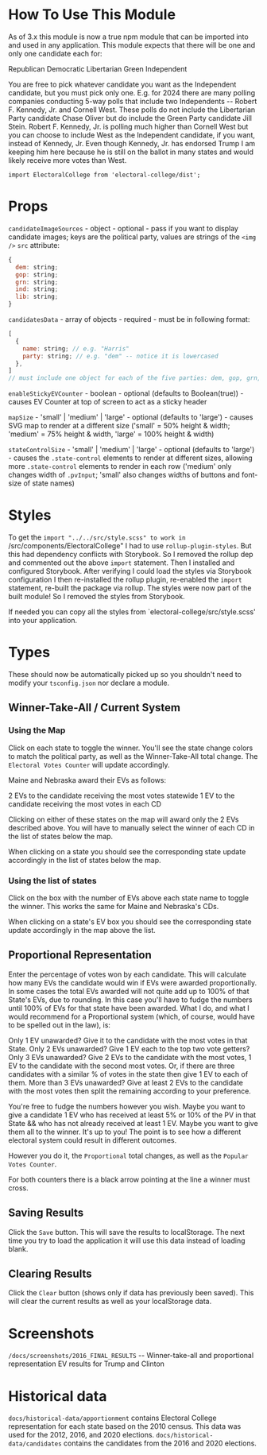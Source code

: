 
<Meta isTemplate />

# How To Use This Module

As of 3.x this module is now a true npm module that can be imported into and used in any application.
This module expects that there will be one and only one candidate each for:

Republican
Democratic
Libertarian
Green
Independent

You are free to pick whatever candidate you want as the Independent candidate, but you must pick only one.
E.g. for 2024 there are many polling companies conducting 5-way polls that include two Independents -- Robert F. Kennedy, Jr. and Cornell West.
These polls do not include the Libertarian Party candidate Chase Oliver but do include the Green Party candidate Jill Stein.
Robert F. Kennedy, Jr. is polling much higher than Cornell West but you can choose to include West as the Independent candidate, if you want, instead of Kennedy, Jr.
Even though Kennedy, Jr. has endorsed Trump I am keeping him here because he is still on the ballot in many states and would likely receive more votes than West.

```
import ElectoralCollege from 'electoral-college/dist';
```

# Props

`candidateImageSources` - object - optional - pass if you want to display candidate images; keys are the political party, values are strings of the `<img />` `src` attribute:

```js
{
  dem: string;
  gop: string;
  grn: string;
  ind: string;
  lib: string;
}
```

`candidatesData` - array of objects - required - must be in following format:

```js
[
  {
    name: string; // e.g. "Harris"
    party: string; // e.g. "dem" -- notice it is lowercased
  },
]
// must include one object for each of the five parties: dem, gop, grn, ind, lib
```

`enableStickyEVCounter` - boolean - optional (defaults to Boolean(true)) - causes EV Counter at top of screen to act as a sticky header

`mapSize` - 'small' | 'medium' | 'large' - optional (defaults to 'large') - causes SVG map to render at a different size ('small' = 50% height & width; 'medium' = 75% height & width, 'large' = 100% height & width)

`stateControlSize` - 'small' | 'medium' | 'large' - optional (defaults to 'large') - causes the `.state-control` elements to render at different sizes, allowing more `.state-control` elements to render in each row ('medium' only changes width of `.pvInput`; 'small' also changes widths of buttons and font-size of state names)

# Styles

To get the `import "../../src/style.scss" to work in `/src/components/ElectoralCollege" I had to use `rollup-plugin-styles`.
But this had dependency conflicts with Storybook. So I removed the rollup dep and commented out the above `import` statement.
Then I installed and configured Storybook. After verifying I could load the styles via Storybook configuration I then re-installed the rollup plugin,
re-enabled the `import` statement, re-built the package via rollup. The styles were now part of the built module!
So I removed the styles from Storybook.

If needed you can copy all the styles from `electoral-college/src/style.scss' into your application.

# Types

These should now be automatically picked up so you shouldn't need to modify your `tsconfig.json` nor declare a module.

## Winner-Take-All / Current System

### Using the Map

Click on each state to toggle the winner. You'll see the state change colors to match the political party, as well as the Winner-Take-All total change. The `Electoral Votes Counter` will update accordingly.

Maine and Nebraska award their EVs as follows:

2 EVs to the candidate receiving the most votes statewide
1 EV to the candidate receiving the most votes in each CD

Clicking on either of these states on the map will award only the 2 EVs described above. You will have to manually select the winner of each CD in the list of states below the map.

When clicking on a state you should see the corresponding state update accordingly in the list of states below the map.

### Using the list of states

Click on the box with the number of EVs above each state name to toggle the winner. This works the same for Maine and Nebraska's CDs.

When clicking on a state's EV box you should see the corresponding state update accordingly in the map above the list.

## Proportional Representation

Enter the percentage of votes won by each candidate. This will calculate how many EVs the candidate would win if EVs were awarded proportionally.
In some cases the total EVs awarded will not quite add up to 100% of that State's EVs, due to rounding. In this case you'll have to fudge the numbers until 100% of EVs for that state have been awarded.
What I do, and what I would recommend for a Proportional system (which, of course, would have to be spelled out in the law), is:

Only 1 EV unawarded? Give it to the candidate with the most votes in that State.
Only 2 EVs unawarded? Give 1 EV each to the top two vote getters?
Only 3 EVs unawarded? Give 2 EVs to the candidate with the most votes, 1 EV to the candidate with the second most votes. Or, if there are three candidates with a similar % of votes in the state then give 1 EV to each of them.
More than 3 EVs unawarded? Give at least 2 EVs to the candidate with the most votes then split the remaining according to your preference.

You're free to fudge the numbers however you wish. Maybe you want to give a candidate 1 EV who has received at least 5% or 10% of the PV in that State && who has not already received at least 1 EV. Maybe you want to give them all to the winner. It's up to you! The point is to see how a different electoral system could result in different outcomes.

However you do it, the `Proportional` total changes, as well as the `Popular Votes Counter`.

For both counters there is a black arrow pointing at the line a winner must cross.

## Saving Results

Click the `Save` button. This will save the results to localStorage. The next time you try to load the application it will use this data instead of loading blank.

## Clearing Results

Click the `Clear` button (shows only if data has previously been saved). This will clear the current results as well as your localStorage data.

# Screenshots

`/docs/screenshots/2016_FINAL_RESULTS` -- Winner-take-all and proportional representation EV results for Trump and Clinton

# Historical data

`docs/historical-data/apportionment` contains Electoral College representation for each state based on the 2010 census. This data was used for the 2012, 2016, and 2020 elections.
`docs/historical-data/candidates` contains the candidates from the 2016 and 2020 elections.
